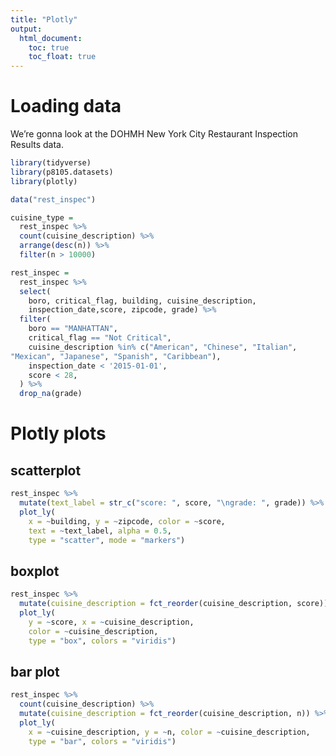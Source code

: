 ```yaml
---
title: "Plotly"
output: 
  html_document:
    toc: true
    toc_float: true
---
```


# Loading data

We're gonna look at the DOHMH New York City Restaurant Inspection Results data.

```r
library(tidyverse)
library(p8105.datasets)
library(plotly)
```

```r
data("rest_inspec")

cuisine_type = 
  rest_inspec %>%
  count(cuisine_description) %>% 
  arrange(desc(n)) %>%
  filter(n > 10000)

rest_inspec = 
  rest_inspec %>%
  select(
    boro, critical_flag, building, cuisine_description, 
    inspection_date,score, zipcode, grade) %>%
  filter(
    boro == "MANHATTAN",
    critical_flag == "Not Critical",
    cuisine_description %in% c("American", "Chinese", "Italian",	
"Mexican", "Japanese", "Spanish", "Caribbean"),
    inspection_date < '2015-01-01',
    score < 28,
  ) %>%
  drop_na(grade)
```


# Plotly plots

## scatterplot

```r
rest_inspec %>%
  mutate(text_label = str_c("score: ", score, "\ngrade: ", grade)) %>%
  plot_ly(
    x = ~building, y = ~zipcode, color = ~score, 
    text = ~text_label, alpha = 0.5, 
    type = "scatter", mode = "markers")
```

## boxplot

```r
rest_inspec %>%
  mutate(cuisine_description = fct_reorder(cuisine_description, score)) %>%
  plot_ly(
    y = ~score, x = ~cuisine_description, 
    color = ~cuisine_description,
    type = "box", colors = "viridis")
```

## bar plot

```r
rest_inspec %>%
  count(cuisine_description) %>%
  mutate(cuisine_description = fct_reorder(cuisine_description, n)) %>%
  plot_ly(
    x = ~cuisine_description, y = ~n, color = ~cuisine_description, 
    type = "bar", colors = "viridis")
```




